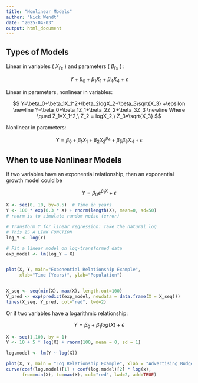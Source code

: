 ```yaml
---
title: "Nonlinear Models"
author: "Nick Wendt"
date: "2025-04-03"
output: html_document
---
```


## Types of Models

Linear in variables ( $X_{i's}$ ) and parameters ( $\beta_{i's}$ ) :

$$
Y+\beta_0+\beta_1X_1+\beta_4X_4+\epsilon
$$

Linear in parameters, nonlinear in variables:

$$
Y=\beta_0+\beta_1X_1^2+\beta_2logX_2+\beta_3\sqrt{X_3} +\epsilon \newline
Y=\beta_0+\beta_1Z_1+\beta_2Z_2+\beta_3Z_3 \newline
Where \quad Z_1=X_1^2,\ Z_2 = logX_2,\ Z_3=\sqrt{X_3}
$$

Nonlinear in parameters:

$$
Y=\beta_0 +\beta_1X_1+\beta_2X_2^{\beta_4}+\beta_5\beta_6X_4+\epsilon
$$

## When to use Nonlinear Models

If two variables have an exponential relationship, then an exponential growth model could be

$$
Y=\beta_0e^{\beta_1X}+\epsilon
$$

```r
X <- seq(0, 10, by=0.5)  # Time in years
Y <- 100 * exp(0.3 * X) + rnorm(length(X), mean=0, sd=50) 
# rnorm is to simulate random noise (error)  

# Transform Y for linear regression: Take the natural log
# This IS A LINK FUNCTION
log_Y <- log(Y)

# Fit a linear model on log-transformed data
exp_model <- lm(log_Y ~ X)


plot(X, Y, main="Exponential Relationship Example",
     xlab="Time (Years)", ylab="Population")


X_seq <- seq(min(X), max(X), length.out=100)
Y_pred <- exp(predict(exp_model, newdata = data.frame(X = X_seq)))
lines(X_seq, Y_pred, col="red", lwd=2)
```

Or if two variables have a logarithmic relationship:

$$
Y=\beta_0+\beta_1log(X)+\epsilon
$$

```r
X <- seq(1,100, by = 1)
Y <- 10 + 5 * log(X) + rnorm(100, mean = 0, sd = 1) 

log.model <- lm(Y ~ log(X))

plot(X, Y, main = "Log Relationship Example", xlab = "Advertising Budget", ylab = "Sales Revenue")
curve(coef(log.model)[1] + coef(log.model)[2] * log(x), 
      from=min(X), to=max(X), col="red", lwd=2, add=TRUE)
```
